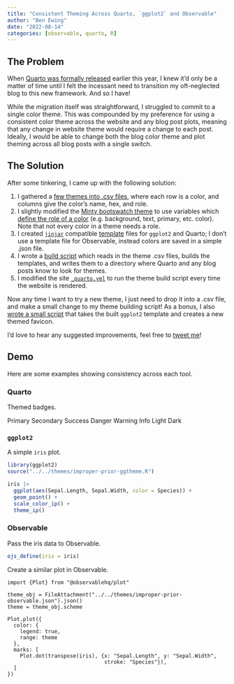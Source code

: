 ```yaml
---
title: "Consistent Theming Across Quarto, `ggplot2` and Observable"
author: "Ben Ewing"
date: "2022-08-14"
categories: [observable, quarto, R]
---
```


## The Problem

When [Quarto was formally released](https://www.apreshill.com/blog/2022-04-we-dont-talk-about-quarto/) earlier this year, I knew it'd only be a matter of time until I felt the incessant need to transition my oft-neglected blog to this new framework. And so I have!

While the migration itself was straightforward, I struggled to commit to a single color theme. This was compounded by my preference for using a consistent color theme across the website and any blog post plots, meaning that any change in website theme would require a change to each post. Ideally, I would be able to change both the blog color theme and plot theming across all blog posts with a single switch.

## The Solution

After some tinkering, I came up with the following solution:

1.  I gathered a [few themes into .csv files](https://github.com/ben-e/improperprior/tree/master/meta-R/color-themes), where each row is a color, and columns give the color's name, hex, and role.
2.  I slightly modified the [Minty bootswatch theme](https://bootswatch.com/minty/) to use variables which [define the role of a color](https://github.com/ben-e/improperprior/blob/master/themes/minty-alt.scss#L35) (e.g. background, text, primary, etc. color). Note that not every color in a theme needs a role.
3.  I created [`jinjar`](https://github.com/davidchall/jinjar) compatible [template](https://github.com/ben-e/improperprior/tree/master/meta-R/templates) files for `ggplot2` and Quarto; I don't use a template file for Observable, instead colors are saved in a simple .json file.
4.  I wrote a [build script](https://github.com/ben-e/improperprior/blob/master/meta-R/build-theme.R) which reads in the theme .csv files, builds the templates, and writes them to a directory where Quarto and any blog posts know to look for themes.
5.  I modified the site [`_quarto.yml`](https://github.com/ben-e/improperprior/blob/master/_quarto.yml) to run the theme build script every time the website is rendered.

Now any time I want to try a new theme, I just need to drop it into a .csv file, and make a small change to my theme building script! As a bonus, I also [wrote a small script](https://github.com/ben-e/improperprior/blob/master/meta-R/build-favicon.R) that takes the built `ggplot2` template and creates a new themed favicon.

I'd love to hear any suggested improvements, feel free to [tweet me](https://twitter.com/YellAnimal)!

## Demo

Here are some examples showing consistency across each tool.

### Quarto

Themed badges.

<div class="bs-component mb-4">
  <span class="badge bg-primary">Primary</span>
  <span class="badge bg-secondary">Secondary</span>
  <span class="badge bg-success">Success</span>
  <span class="badge bg-danger">Danger</span>
  <span class="badge bg-warning">Warning</span>
  <span class="badge bg-info">Info</span>
  <span class="badge bg-light">Light</span>
  <span class="badge bg-dark">Dark</span>
</div>

### `ggplot2`

A simple `iris` plot.

```r
library(ggplot2)
source("../../themes/improper-prior-ggtheme.R")

iris |> 
  ggplot(aes(Sepal.Length, Sepal.Width, color = Species)) +
  geom_point() +
  scale_color_ip() +
  theme_ip()
```

### Observable

Pass the iris data to Observable.

```r
ojs_define(iris = iris)
```

Create a similar plot in Observable.

```ojs
import {Plot} from "@observablehq/plot"

theme_obj = FileAttachment("../../themes/improper-prior-observable.json").json()
theme = theme_obj.scheme

Plot.plot({
  color: {
    legend: true,
    range: theme
  },
  marks: [
    Plot.dot(transpose(iris), {x: "Sepal.Length", y: "Sepal.Width", 
                               stroke: "Species"}),
  ]
})
```
